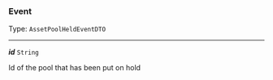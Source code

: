 


### Event

Type: `AssetPoolHeldEventDTO`

---

***id*** `String`

Id of the pool that has been put on hold


